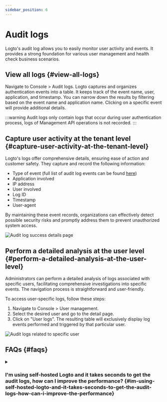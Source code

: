 ```yaml
---
sidebar_position: 6
---
```


# Audit logs

Logto's audit log allows you to easily monitor user activity and events. It provides a strong foundation for various user management and health check business scenarios.

## View all logs \{#view-all-logs}

Navigate to <CloudLink to="/audit-logs">Console > Audit logs</CloudLink>. Logto captures and organizes authentication events into a table. It keeps track of the event name, user, application, and timestamp. You can narrow down the results by filtering based on the event name and application name. Clicking on a specific event will provide additional details.

:::warning
Audit logs only contain logs that occur during user authentication process, logs of Management API operations is not recorded.
:::

## Capture user activity at the tenant level \{#capture-user-activity-at-the-tenant-level}

Logto's logs offer comprehensive details, ensuring ease of action and customer safety. They capture and record the following information:

- Type of event (full list of audit log events can be found [here](/developers/audit-logs/event-types))
- Application involved
- IP address
- User involved
- Log ID
- Timestamp
- User-agent

By maintaining these event records, organizations can effectively detect possible security risks and promptly address them to prevent unauthorized system access.

<img src="/img/assets/audit-log-success-details-page.png" alt="Audit log success details page" />

## Perform a detailed analysis at the user level \{#perform-a-detailed-analysis-at-the-user-level}

Administrators can perform a detailed analysis of logs associated with specific users, facilitating comprehensive investigations into specific events. The navigation process is straightforward and user-friendly.

To access user-specific logs, follow these steps:

1. Navigate to <CloudLink to="/users">Console > User management</CloudLink>.
2. Select the desired user and go to the detail page.
3. Click on "User logs". The resulting table will exclusively display log events performed and triggered by that particular user.

<img
  src="/img/assets/audit-logs-related-to-specific-user.png"
  alt="Audit logs related to specific user"
/>

## FAQs \{#faqs}

<details>
<summary>

### I'm using self-hosted Logto and it takes seconds to get the audit logs, how can I improve the performance? \{#im-using-self-hosted-logto-and-it-takes-seconds-to-get-the-audit-logs-how-can-i-improve-the-performance}

</summary>

OSS users should add cronjob to clean up out-dated audit logs regularly.

</details>

